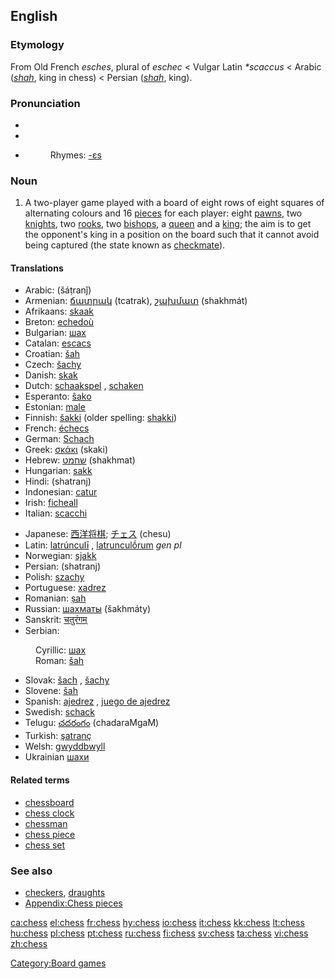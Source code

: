 ==English==
===Etymology===
From Old French ''esches'', plural of ''eschec'' < Vulgar Latin ''*scaccus'' < Arabic {{ARchar|[[شاه]]}} (''[[shah]]'', king in chess) < Persian {{FAchar|[[شاه]]}} (''[[shah]]'', king).

===Pronunciation===
*{{AHD|chĕs}}
*{{IPA|/ʧɛs/}}
*{{SAMPA|/tSEs/}}
*:Rhymes: [[Rhymes:English:-ɛs|-ɛs]]

===Noun===
{{en-noun|-}}

# A two-player game played with a board of eight rows of eight squares of alternating colours and 16 [[piece]]s for each player: eight [[pawn]]s, two [[knight]]s, two [[rook]]s, two [[bishop]]s, a [[queen]] and a [[king]]; the aim is to get the opponent's king in a position on the board such that it cannot avoid being captured (the state known as [[checkmate]]).

====Translations====
{{top}}
*Arabic: {{ARchar|[[شطرنج]]}} (šáṭranǰ) {{m}}
*Armenian: [[ճատրակ]] (tcatrak), [[շախմատ]] (shakhmát)
*Afrikaans: [[skaak]]
*Breton: [[echedoù]] {{p}}
*Bulgarian: [[шах]] {{m}}
*Catalan: [[escacs]] {{p}}
*Croatian: [[šah]] {{m}}
*Czech: [[šachy]] {{mpl}}
*Danish: [[skak]] {{c}}
*Dutch: [[schaakspel]] {{n}} <!--"schaken" = “to play chess”-->, [[schaken]] <!--it's a verb, but it's still the standard name of the sport/game-->
*Esperanto: [[ŝako]]
*Estonian: [[male]]
*Finnish: [[šakki]] (older spelling: [[shakki]])
*French: [[échecs]] {{mpl}}
*German: [[Schach]] {{n}}
*Greek: [[σκάκι]] (skaki) {{n}}
*Hebrew: [[שחמט]] (shakhmat) {{m}}
*Hungarian: [[sakk]]
*Hindi: (shatranj)
*Indonesian: [[catur]]
*Irish: [[ficheall]] {{f}}
*Italian: [[scacchi]] {{mpl}}
{{mid}}
*Japanese: [[西洋将棋]]; [[チェス]] (chesu)
*Latin: [[latrunculi|latrúnculī]] {{mpl}}, [[latrunculorum|latrunculṓrum]] ''gen pl''
*Norwegian: [[sjakk]] {{m}}
*Persian: {{FAchar|[[شطرنج]]}} (shatranj)
*Polish: [[szachy]] {{mpl}}
*Portuguese: [[xadrez]] {{m}}
*Romanian: [[șah]] {{n}}
*Russian: [[шахматы]] (šakhmáty) {{fpl}}
*Sanskrit: [[चतुरंगम्]]
*Serbian:
:Cyrillic: [[шах]]
:Roman: [[šah]] {{m}}
*Slovak: [[šach]] {{m}}, [[šachy]] {{mpl}}
*Slovene: [[šah]] {{m}}
*Spanish: [[ajedrez]] {{m}}, [[juego de ajedrez]] {{m}}
*Swedish: [[schack]]
*Telugu: [[చదరంగం]] (chadaraMgaM)
*Turkish: [[şatranç]]
*Welsh: [[gwyddbwyll]] {{f}}
*Ukrainian [[шахи]]
{{bottom}}

====Related terms====
*[[chessboard]]
*[[chess clock]]
*[[chessman]]
*[[chess piece]]
*[[chess set]]

===See also===
{{wikipedia}}
{{wikibooks}}
*[[checkers]], [[draughts]]
*[[Appendix:Chess pieces]]

[[Category:Board games]]

[[ca:chess]]
[[el:chess]]
[[fr:chess]]
[[hy:chess]]
[[io:chess]]
[[it:chess]]
[[kk:chess]]
[[lt:chess]]
[[hu:chess]]
[[pl:chess]]
[[pt:chess]]
[[ru:chess]]
[[fi:chess]]
[[sv:chess]]
[[ta:chess]]
[[vi:chess]]
[[zh:chess]]